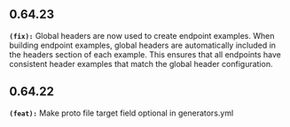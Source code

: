 ## 0.64.23
**`(fix):`** Global headers are now used to create endpoint examples. When building endpoint examples, global headers 
are automatically included in the headers section of each example. This ensures that all endpoints have consistent 
header examples that match the global header configuration.


## 0.64.22
**`(feat):`** Make proto file target field optional in generators.yml


